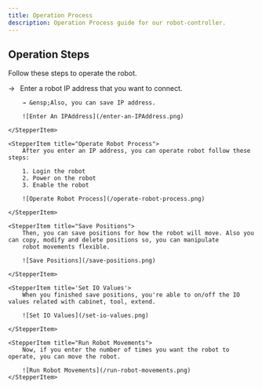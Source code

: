 ```yaml
---
title: Operation Process
description: Operation Process guide for our robot-controller.
---
```


## Operation Steps

Follow these steps to operate the robot.

<Stepper>
    <StepperItem title="Enter An Ip Address /  Save Ip Address">
        → &ensp;Enter a robot IP address that you want to connect.

        → &ensp;Also, you can save IP address.

        ![Enter An IPAddress](/enter-an-IPAddress.png)

    </StepperItem>

    <StepperItem title="Operate Robot Process">
        After you enter an IP address, you can operate robot follow these steps:

        1. Login the robot
        2. Power on the robot
        3. Enable the robot

        ![Operate Robot Process](/operate-robot-process.png)

    </StepperItem>

    <StepperItem title="Save Positions">
        Then, you can save positions for how the robot will move. Also you can copy, modify and delete positions so, you can manipulate
        robot movements flexible.

        ![Save Positions](/save-positions.png)

    </StepperItem>

    <StepperItem title='Set IO Values'>
        When you finished save positions, you're able to on/off the IO values related with cabinet, tool, extend.

        ![Set IO Values](/set-io-values.png)

    </StepperItem>

    <StepperItem title="Run Robot Movements">
        Now, if you enter the number of times you want the robot to operate, you can move the robot.

        ![Run Robot Movements](/run-robot-movements.png)
    </StepperItem>

</Stepper>
